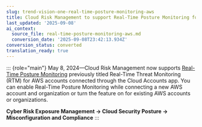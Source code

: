 ```yaml
---
slug: trend-vision-one-real-time-posture-monitoring-aws
title: Cloud Risk Management to support Real-Time Posture Monitoring for AWS Accounts
last_updated: '2025-09-08'
ai_context:
  source_file: real-time-posture-monitoring-aws.md
  conversion_date: '2025-09-08T23:42:13.934Z'
conversion_status: converted
translation_ready: true
---
```


::: {role="main"}
May 8, 2024—Cloud Risk Management now supports [Real-Time Posture Monitoring](real-time-threat-monitoring.mdx) previously titled Real-Time Threat Monitoring (RTM) for AWS accounts connected through the Cloud Accounts app. You can enable Real-Time Posture Monitoring while connecting a new AWS account and organization or turn the feature on for existing AWS accounts or organizations.

**Cyber Risk Exposure Management → Cloud Security Posture → Misconfiguration and Compliance**
:::
